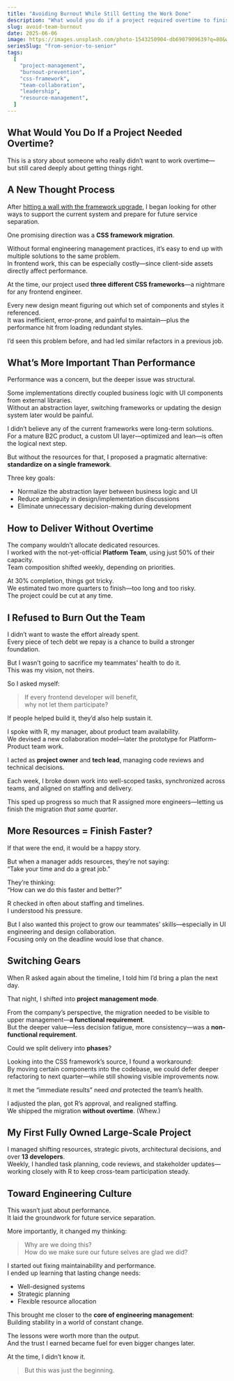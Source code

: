```yaml
---
title: "Avoiding Burnout While Still Getting the Work Done"
description: "What would you do if a project required overtime to finish?"
slug: avoid-team-burnout
date: 2025-06-06
image: https://images.unsplash.com/photo-1543250904-db6907909639?q=80&w=2070&auto=format&fit=crop&ixlib=rb-4.1.0&ixid=M3wxMjA3fDB8MHxwaG90by1wYWdlfHx8fGVufDB8fHx8fA%3D%3D
seriesSlug: "from-senior-to-senior"
tags:
  [
    "project-management",
    "burnout-prevention",
    "css-framework",
    "team-collaboration",
    "leadership",
    "resource-management",
  ]
---
```


## What Would You Do If a Project Needed Overtime?

This is a story about someone who really didn’t want to work overtime—  
but still cared deeply about getting things right.


## A New Thought Process

After [hitting a wall with the framework upgrade](/en/posts/turn-frustration-into-team-alignment), I began looking for other ways to support the current system and prepare for future service separation.

One promising direction was a **CSS framework migration**.

Without formal engineering management practices, it’s easy to end up with multiple solutions to the same problem.  
In frontend work, this can be especially costly—since client-side assets directly affect performance.

At the time, our project used **three different CSS frameworks**—a nightmare for any frontend engineer.

Every new design meant figuring out which set of components and styles it referenced.  
It was inefficient, error-prone, and painful to maintain—plus the performance hit from loading redundant styles.

I’d seen this problem before, and had led similar refactors in a previous job.


## What’s More Important Than Performance

Performance was a concern, but the deeper issue was structural.

Some implementations directly coupled business logic with UI components from external libraries.  
Without an abstraction layer, switching frameworks or updating the design system later would be painful.

I didn’t believe any of the current frameworks were long-term solutions.  
For a mature B2C product, a custom UI layer—optimized and lean—is often the logical next step.

But without the resources for that, I proposed a pragmatic alternative: **standardize on a single framework**.

Three key goals:

- Normalize the abstraction layer between business logic and UI  
- Reduce ambiguity in design/implementation discussions  
- Eliminate unnecessary decision-making during development  


## How to Deliver Without Overtime

The company wouldn’t allocate dedicated resources.  
I worked with the not-yet-official **Platform Team**, using just 50% of their capacity.  
Team composition shifted weekly, depending on priorities.

At 30% completion, things got tricky.  
We estimated two more quarters to finish—too long and too risky.  
The project could be cut at any time.

## I Refused to Burn Out the Team

I didn’t want to waste the effort already spent.  
Every piece of tech debt we repay is a chance to build a stronger foundation.

But I wasn’t going to sacrifice my teammates’ health to do it.  
This was my vision, not theirs.

So I asked myself:

> If every frontend developer will benefit,  
> why not let them participate?

If people helped build it, they’d also help sustain it.

I spoke with R, my manager, about product team availability.  
We devised a new collaboration model—later the prototype for Platform–Product team work.

I acted as **project owner** and **tech lead**, managing code reviews and technical decisions.

Each week, I broke down work into well-scoped tasks, synchronized across teams, and aligned on staffing and delivery.

This sped up progress so much that R assigned more engineers—letting us finish the migration *that same quarter*.


## More Resources = Finish Faster?

If that were the end, it would be a happy story.

But when a manager adds resources, they’re not saying:  
“Take your time and do a great job.”

They’re thinking:  
“How can we do this faster and better?”

R checked in often about staffing and timelines.  
I understood his pressure.

But I also wanted this project to grow our teammates’ skills—especially in UI engineering and design collaboration.  
Focusing only on the deadline would lose that chance.


## Switching Gears

When R asked again about the timeline, I told him I’d bring a plan the next day.

That night, I shifted into **project management mode**.

From the company’s perspective, the migration needed to be visible to upper management—**a functional requirement**.  
But the deeper value—less decision fatigue, more consistency—was a **non-functional requirement**.

Could we split delivery into **phases**?

Looking into the CSS framework’s source, I found a workaround:  
By moving certain components into the codebase, we could defer deeper refactoring to next quarter—while still showing visible improvements now.

It met the “immediate results” need *and* protected the team’s health.

I adjusted the plan, got R’s approval, and realigned staffing.  
We shipped the migration **without overtime**. (Whew.)


## My First Fully Owned Large-Scale Project

I managed shifting resources, strategic pivots, architectural decisions, and over **13 developers**.  
Weekly, I handled task planning, code reviews, and stakeholder updates—working closely with R to keep cross-team participation steady.


## Toward Engineering Culture

This wasn’t just about performance.  
It laid the groundwork for future service separation.

More importantly, it changed my thinking:

> Why are we doing this?  
> How do we make sure our future selves are glad we did?

I started out fixing maintainability and performance.  
I ended up learning that lasting change needs:

- Well-designed systems  
- Strategic planning  
- Flexible resource allocation  

This brought me closer to the **core of engineering management**:  
Building stability in a world of constant change.

The lessons were worth more than the output.  
And the trust I earned became fuel for even bigger changes later.

At the time, I didn’t know it.

> But this was just the beginning.
